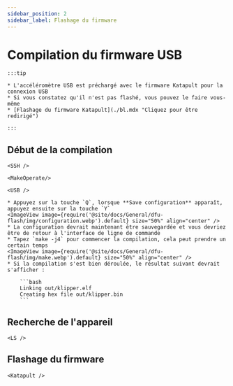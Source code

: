 ```yaml
---
sidebar_position: 2
sidebar_label: Flashage du firmware
---
```




# Compilation du firmware USB

    :::tip

    * L'accéléromètre USB est préchargé avec le firmware Katapult pour la connexion USB
    * Si vous constatez qu'il n'est pas flashé, vous pouvez le faire vous-même
    * [Flashage du firmware Katapult](./bl.mdx "Cliquez pour être redirigé")

    :::

## Début de la compilation

    <SSH />

    <MakeOperate/>

    <USB />

    * Appuyez sur la touche `Q`, lorsque **Save configuration** apparaît, appuyez ensuite sur la touche `Y`
    <ImageView image={require('@site/docs/General/dfu-flash/img/configuration.webp').default} size="50%" align="center" />
    * La configuration devrait maintenant être sauvegardée et vous devriez être de retour à l'interface de ligne de commande
    * Tapez `make -j4` pour commencer la compilation, cela peut prendre un certain temps
    <ImageView image={require('@site/docs/General/dfu-flash/img/make.webp').default} size="50%" align="center" />
    * Si la compilation s'est bien déroulée, le résultat suivant devrait s'afficher :

        ```bash
        Linking out/klipper.elf
        Creating hex file out/klipper.bin
        ```

## Recherche de l'appareil

    <LS />


## Flashage du firmware


    <Katapult />



